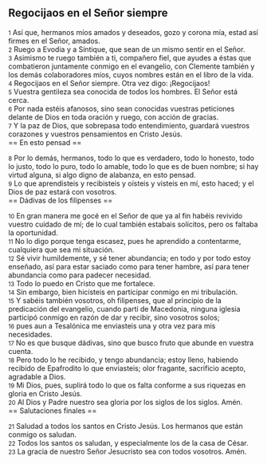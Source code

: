 == Regocijaos en el Señor siempre ==

{{anchor|1}} <small>1</small> Así que, hermanos míos amados y deseados, gozo y corona mía, estad así firmes en el Señor, amados.<br>
{{anchor|2}} <small>2</small> Ruego a Evodia y a Síntique, que sean de un mismo sentir en el Señor.<br>
{{anchor|3}} <small>3</small> Asimismo te ruego también a ti, compañero fiel, que ayudes a éstas que combatieron juntamente conmigo en el evangelio, con Clemente también y los demás colaboradores míos, cuyos nombres están en el libro de la vida.<br>
{{anchor|4}} <small>4</small> Regocijaos en el Señor siempre. Otra vez digo: ¡Regocijaos!<br>
{{anchor|5}} <small>5</small> Vuestra gentileza sea conocida de todos los hombres. El Señor está cerca.<br>
{{anchor|6}} <small>6</small> Por nada estéis afanosos, sino sean conocidas vuestras peticiones delante de Dios en toda oración y ruego, con acción de gracias.<br>
{{anchor|7}} <small>7</small> Y la paz de Dios, que sobrepasa todo entendimiento, guardará vuestros corazones y vuestros pensamientos en Cristo Jesús.<br>
== En esto pensad ==

{{anchor|8}} <small>8</small> Por lo demás, hermanos, todo lo que es verdadero, todo lo honesto, todo lo justo, todo lo puro, todo lo amable, todo lo que es de buen nombre; si hay virtud alguna, si algo digno de alabanza, en esto pensad.<br>
{{anchor|9}} <small>9</small> Lo que aprendisteis y recibisteis y oísteis y visteis en mí, esto haced; y el Dios de paz estará con vosotros.<br>
== Dádivas de los filipenses ==

{{anchor|10}} <small>10</small> En gran manera me gocé en el Señor de que ya al fin habéis revivido vuestro cuidado de mí; de lo cual también estabais solícitos, pero os faltaba la oportunidad.<br>
{{anchor|11}} <small>11</small> No lo digo porque tenga escasez, pues he aprendido a contentarme, cualquiera que sea mi situación.<br>
{{anchor|12}} <small>12</small> Sé vivir humildemente, y sé tener abundancia; en todo y por todo estoy enseñado, así para estar saciado como para tener hambre, así para tener abundancia como para padecer necesidad.<br>
{{anchor|13}} <small>13</small> Todo lo puedo en Cristo que me fortalece.<br>
{{anchor|14}} <small>14</small> Sin embargo, bien hicisteis en participar conmigo en mi tribulación.<br>
{{anchor|15}} <small>15</small> Y sabéis también vosotros, oh filipenses, que al principio de la predicación del evangelio, cuando partí de Macedonia, ninguna iglesia participó conmigo en razón de dar y recibir, sino vosotros solos;<br>
{{anchor|16}} <small>16</small> pues aun a Tesalónica me enviasteis una y otra vez para mis necesidades.<br>
{{anchor|17}} <small>17</small> No es que busque dádivas, sino que busco fruto que abunde en vuestra cuenta.<br>
{{anchor|18}} <small>18</small> Pero todo lo he recibido, y tengo abundancia; estoy lleno, habiendo recibido de Epafrodito lo que enviasteis; olor fragante, sacrificio acepto, agradable a Dios.<br>
{{anchor|19}} <small>19</small> Mi Dios, pues, suplirá todo lo que os falta conforme a sus riquezas en gloria en Cristo Jesús.<br>
{{anchor|20}} <small>20</small> Al Dios y Padre nuestro sea gloria por los siglos de los siglos. Amén.<br>
== Salutaciones finales ==

{{anchor|21}} <small>21</small> Saludad a todos los santos en Cristo Jesús. Los hermanos que están conmigo os saludan.<br>
{{anchor|22}} <small>22</small> Todos los santos os saludan, y especialmente los de la casa de César.<br>
{{anchor|23}} <small>23</small> La gracia de nuestro Señor Jesucristo sea con todos vosotros. Amén.<br>
